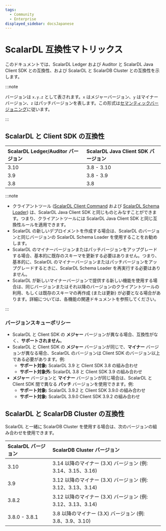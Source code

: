 ```yaml
---
tags:
  - Community
  - Enterprise
displayed_sidebar: docsJapanese
---
```


# ScalarDL 互換性マトリックス


<TranslationBanner />

このドキュメントでは、ScalarDL Ledger および Auditor と ScalarDL Java Client SDK との互換性、および ScalarDL と ScalarDB Cluster との互換性を示します。

:::note

バージョンは `x.y.z` として表されます。`x` はメジャーバージョン、`y` はマイナーバージョン、`z` はパッチバージョンを表します。この形式は[セマンティックバージョニング](https://semver.org/)に従います。

:::

## ScalarDL と Client SDK の互換性

| ScalarDL Ledger/Auditor バージョン | ScalarDL Java Client SDK バージョン |
|:------------------------------|:-------------------------------|
| 3.10                          | 3.8 - 3.10                     |
| 3.9                           | 3.8 - 3.9                      |
| 3.8                           | 3.8                            |

:::note

- クライアントツール ([ScalarDL Client Command](./scalardl-command-reference.mdx) および [ScalarDL Schema Loader](./schema-loader.mdx)) は、ScalarDL Java Client SDK と同じものとみなすことができます。つまり、クライアントツールには ScalarDL Java Client SDK と同じ互換性ルールを適用できます。
- ScalarDL の新しいデプロイメントを作成する場合は、ScalarDL のバージョンと同じバージョンの ScalarDL Schema Loader を使用することをお勧めします。
- ScalarDL のマイナーバージョンまたはパッチバージョンをアップグレードする場合、基本的に既存のスキーマを更新する必要はありません。つまり、基本的に、ScalarDL のマイナーバージョンまたはパッチバージョンをアップグレードするときに、ScalarDL Schema Loader を再実行する必要はありません。
- ScalarDL が新しいマイナーバージョンで提供する新しい機能を使用する場合は、同じバージョンまたはそれ以降のバージョンのクライアントツールの利用、もしくは既存のスキーマの再作成 (または更新) が必要となる場合があります。詳細については、各機能の関連ドキュメントを参照してください。

:::

### バージョンスキューポリシー

- ScalarDL と Client SDK の **メジャー** バージョンが異なる場合、互換性がなく、**サポートされません**。
- ScalarDL と Client SDK の **メジャー** バージョンが同じで、**マイナー** バージョンが異なる場合、ScalarDL のバージョンは Client SDK のバージョン以上である必要があります。例:
  - **サポート対象:** ScalarDL 3.9 と Client SDK 3.8 の組み合わせ
  - **サポート対象外:** ScalarDL 3.8 と Client SDK 3.9 の組み合わせ
- **メジャー** バージョンと **マイナー** バージョンが同じ場合は、ScalarDL と Client SDK 間で異なる **パッチ** バージョンを使用できます。例:
  - **サポート対象:** ScalarDL 3.9.2 と Client SDK 3.9.0 の組み合わせ
  - **サポート対象:** ScalarDL 3.9.0 Client SDK 3.9.2 の組み合わせ

## ScalarDL と ScalarDB Cluster の互換性

ScalarDL と一緒に ScalarDB Cluster を使用する場合は、次のバージョンの組み合わせを使用できます。

| ScalarDL バージョン | ScalarDB Cluster バージョン                       |
|:---------------|:---------------------------------------------|
| 3.10           | 3.14 以降のマイナー (3.X) バージョン (例: 3.14、3.15、3.16) |
| 3.9            | 3.12 以降のマイナー (3.X) バージョン (例: 3.12、3.13、3.14) |
| 3.8.2          | 3.12 以降のマイナー (3.X) バージョン (例: 3.12、3.13、3.14) |
| 3.8.0 - 3.8.1  | 3.8 以降のマイナー (3.X) バージョン (例: 3.8、3.9、3.10)    |
